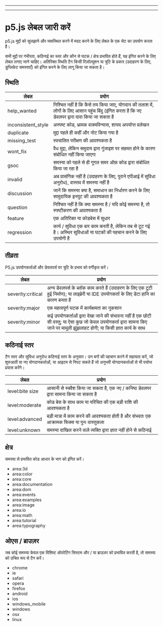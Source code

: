 
---

---
# p5.js लेबल जारी करें

p5.js मुद्दों को सुलझाने और व्यवस्थित करने में मदद करने के लिए लेबल के एक सेट का उपयोग करता है।

सभी मुद्दों पर गंभीरता, कठिनाई का स्तर और कौन से घटक / क्षेत्र प्रभावित होते हैं, यह इंगित करने के लिए लेबल लगाए जाने चाहिए। अतिरिक्त स्थिति टैग किसी रिज़ॉल्यूशन या त्रुटि के प्रकार (उदाहरण के लिए, डुप्लिकेट समस्याएँ) को इंगित करने के लिए लागू किया जा सकता है।

## स्थिति

लेबल | प्रयोग
------------------- | -------------
help_wanted | निश्चित नहीं है कि कैसे तय किया जाए, योगदान की तलाश में, लोगों के लिए आसान पहुंच बिंदु (इंगित करता है कि नए डेवलपर द्वारा दावा किया जा सकता है
inconsistent_style | अस्पष्ट कोड, भ्रामक वाक्यविन्यास, शायद अपर्याप्त प्रलेखन
duplicate | मुद्दा पहले ही कहीं और नोट किया गया है
missing_test | स्वचालित परीक्षण की आवश्यकता है
wont_fix | वैध मुद्दा, लेकिन समुदाय द्वारा गुंजाइश पर सहमत होने के कारण संबोधित नहीं किया जाएगा
gsoc | समस्या को पहले से ही गूगल समर ऑफ़ कोड द्वारा संबोधित किया जा रहा है
invalid| अब प्रासंगिक नहीं है (उदाहरण के लिए, पुराने एपीआई में सुविधा अनुरोध), वास्तव में समस्या नहीं है
discussion | जानें कि समस्या क्या है, समाधान का निर्धारण करने के लिए सामुदायिक इनपुट की आवश्यकता है
question | निश्चित नहीं है कि क्या समस्या है / यदि कोई समस्या है, तो स्पष्टीकरण की आवश्यकता है
feature | एक अतिरिक्त या कोडबेस में सुधार
regression | कार्य / सुविधा एक बार काम करती है, लेकिन तब से टूट गई है। अस्थिर सुविधाओं या घटकों की पहचान करने के लिए उपयोगी है


## तीव्रता
P5.js उपयोगकर्ताओं और डेवलपर्स पर त्रुटि के प्रभाव को वर्गीकृत करें।

लेबल | प्रयोग
------------------- | -------------
severity:critical | अन्य डेवलपर्स के ब्लॉक काम करते हैं (उदाहरण के लिए एक टूटी हुई निर्माण); या लाइब्रेरी या IDE उपयोगकर्ता के लिए डेटा हानि का कारण बनता है
severity:major | एक महत्वपूर्ण घटक में कार्यक्षमता का नुकसान
severity:minor | कई उपयोगकर्ताओं द्वारा देखा जाने की संभावना नहीं है एक छोटी सी वस्तु; या ऐसा कुछ जो केवल उपयोगकर्ता द्वारा सामना किए जाने पर मामूली झुंझलाहट होगी; या किसी ज्ञात कार्य के साथ

## कठिनाई स्तर
टैग स्तर और सुविधा अनुरोध कठिनाई स्तर के अनुसार। उन बगों की पहचान करने में सहायता करें, जो शुरुआती या नए योगदानकर्ताओं, या आइटम से निपट सकते हैं जो अनुभवी योगदानकर्ताओं से भी पर्याप्त प्रयास करेंगे।

लेबल | प्रयोग
------------------- | -------------
level:bite size| आसानी से स्क्वैश किया जा सकता है, एक नए / कनिष्ठ डेवलपर द्वारा सामना किया जा सकता है
level:moderate | कोड बेस के साथ काम या परिचित की एक बड़ी राशि की आवश्यकता है
level:advanced | बड़ी मात्रा में काम करने की आवश्यकता होती है और संभवतः एक आक्रामक फिक्स या पुनः वास्तुकला
level:unknown | समस्या दाखिल करने वाले व्यक्ति द्वारा ज्ञात नहीं होने से कठिनाई

## क्षेत्र
समस्या से प्रभावित कोड आधार के भाग को इंगित करें।

* area:3d
* area:color
* area:core
* area:documentation
* area:dom
* area:events
* area:examples
* area:image 
* area:io 
* area:math 
* area:tutorial 
* area:typography

## ओएस / ब्राउज़र
जब कोई समस्या केवल एक विशिष्ट ऑपरेटिंग सिस्टम और / या ब्राउज़र को प्रभावित करती है, तो समस्या को उचित रूप से टैग करें।

* chrome
* ie
* safari
* opera
* firefox
* android
* ios
* windows_mobile
* windows
* osx
* linux

